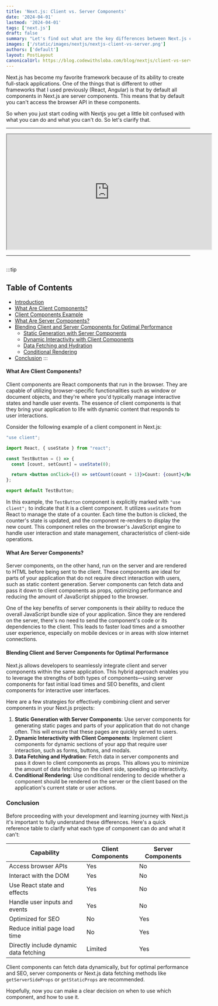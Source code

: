 ```yaml
---
title: 'Next.js: Client vs. Server Components'
date: '2024-04-01'
lastmod: '2024-04-01'
tags: ['next.js']
draft: false
summary: "Let's find out what are the key differences between Next.js client and server components, and learn how to use them for optimal web application performance."
images: ['/static/images/nextjs/nextjs-client-vs-server.png']  
authors: ['default']
layout: PostLayout
canonicalUrl: https://blog.codewithsloba.com/blog/nextjs/client-vs-server-components
---
```


Next.js has become my favorite framework because of its ability to create full-stack applications. One of the things that is different to other frameworks that I used previously (React, Angular) is that by default all components in Next.js are server components. This means that by default you can't access the browser API in these components. 

So when you just start coding with Nextjs you get a little bit confused with what you can do and what you can't do. So let's clarify that.

***

<iframe width="560" height="315" src="https://www.youtube.com/embed/2rk0WpbyxuI?si=FtPqGbdr1poSyLoJ" title="YouTube video player" allow="accelerometer; autoplay; clipboard-write; encrypted-media; gyroscope; picture-in-picture; web-share" referrerPolicy="strict-origin-when-cross-origin" allowFullScreen></iframe>

***

##

:::tip
## Table of Contents

* [Introduction](#introduction)
* [What Are Client Components?](#what-are-client-components)
* [Client Components Example](#client-components-example)
* [What Are Server Components?](#what-are-server-components)
* [Blending Client and Server Components for Optimal Performance](#blending-client-and-server-components-for-optimal-performance)
  * [Static Generation with Server Components](#static-generation-with-server-components)
  * [Dynamic Interactivity with Client Components](#dynamic-interactivity-with-client-components)
  * [Data Fetching and Hydration](#data-fetching-and-hydration)
  * [Conditional Rendering](#conditional-rendering)
* [Conclusion](#conclusion)
:::

#### What Are Client Components?



Client components are React components that run in the browser. They are capable of utilizing browser-specific functionalities such as window or document objects, and they're where you'd typically manage interactive states and handle user events. The essence of client components is that they bring your application to life with dynamic content that responds to user interactions.

Consider the following example of a client component in Next.js:



```jsx
"use client";

import React, { useState } from "react";

const TestButton = () => {
  const [count, setCount] = useState(0);

  return <button onClick={() => setCount(count + 1)}>Count: {count}</button>;
};

export default TestButton;

```



In this example, the `TestButton` component is explicitly marked with `"use client";` to indicate that it is a client component. It utilizes `useState` from React to manage the state of a counter. Each time the button is clicked, the counter's state is updated, and the component re-renders to display the new count. This component relies on the browser's JavaScript engine to handle user interaction and state management, characteristics of client-side operations.

#### What Are Server Components?



Server components, on the other hand, run on the server and are rendered to HTML before being sent to the client. These components are ideal for parts of your application that do not require direct interaction with users, such as static content generation. Server components can fetch data and pass it down to client components as props, optimizing performance and reducing the amount of JavaScript shipped to the browser.

One of the key benefits of server components is their ability to reduce the overall JavaScript bundle size of your application. Since they are rendered on the server, there's no need to send the component's code or its dependencies to the client. This leads to faster load times and a smoother user experience, especially on mobile devices or in areas with slow internet connections.

#### Blending Client and Server Components for Optimal Performance

Next.js allows developers to seamlessly integrate client and server components within the same application. This hybrid approach enables you to leverage the strengths of both types of components—using server components for fast initial load times and SEO benefits, and client components for interactive user interfaces.

Here are a few strategies for effectively combining client and server components in your Next.js projects:

1. **Static Generation with Server Components**: Use server components for generating static pages and parts of your application that do not change often. This will ensure that these pages are quickly served to users.
2. **Dynamic Interactivity with Client Components**: Implement client components for dynamic sections of your app that require user interaction, such as forms, buttons, and modals.
3. **Data Fetching and Hydration**: Fetch data in server components and pass it down to client components as props. This allows you to minimize the amount of data fetching on the client side, speeding up interactivity.
4. **Conditional Rendering**: Use conditional rendering to decide whether a component should be rendered on the server or the client based on the application's current state or user actions.

### Conclusion

Before proceeding with your development and learning journey with Next.js it's important to fully understand these differences.  Here's a quick reference table to clarify what each type of component can do and what it can't:

| Capability                             | Client Components | Server Components |
| -------------------------------------- | ----------------- | ----------------- |
| Access browser APIs                    | Yes               | No                |
| Interact with the DOM                  | Yes               | No                |
| Use React state and effects            | Yes               | No                |
| Handle user inputs and events          | Yes               | No                |
| Optimized for SEO                      | No                | Yes               |
| Reduce initial page load time          | No                | Yes               |
| Directly include dynamic data fetching | Limited           | Yes               |

Client components can fetch data dynamically, but for optimal performance and SEO, server components or Next.js data fetching methods like `getServerSideProps` or `getStaticProps` are recommended.

Hopefully, now you can make a clear decision on when to use which component, and how to use it.